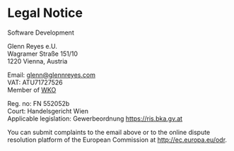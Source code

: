 # Legal Notice

Software Development

Glenn Reyes e.U.<br />
Wagramer Straße 151/10<br />
1220 Vienna, Austria

Email: glenn@glennreyes.com<br />
VAT: ATU71727526<br />
Member of [WKO](https://www.wko.at)

Reg. no: FN 552052b<br />
Court: Handelsgericht Wien<br />
Applicable legislation: Gewerbeordnung https://ris.bka.gv.at

You can submit complaints to the email above or to the online dispute resolution platform of the European Commission at http://ec.europa.eu/odr.
